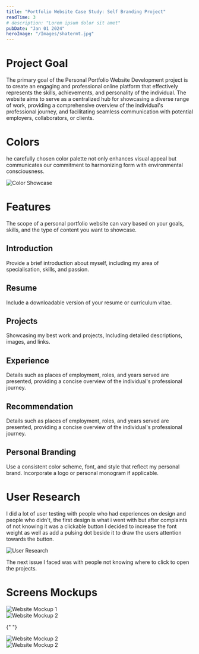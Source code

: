 ```yaml
---
title: "Portfolio Website Case Study: Self Branding Project"
readTime: 3
# description: "Lorem ipsum dolor sit amet"
pubDate: "Jan 01 2024"
heroImage: "/Images/shatermt.jpg"
---
```


# Project Goal

The primary goal of the Personal Portfolio Website Development project is to create an engaging and professional online platform that effectively represents the skills, achievements, and personality of the individual. The website aims to serve as a centralized hub for showcasing a diverse range of work, providing a comprehensive overview of the individual's professional journey, and facilitating seamless communication with potential employers, collaborators, or clients.

# Colors

he carefully chosen color palette not only enhances visual appeal but communicates our commitment to harmonizing form with environmental consciousness.

![Color Showcase](/Images/color-showcase.png)

# Features

The scope of a personal portfolio website can vary based on your goals, skills, and the type of content you want to showcase.

## Introduction

Provide a brief introduction about myself, including my area of specialisation, skills, and passion.

## Resume

Include a downloadable version of your resume or curriculum vitae.

## Projects

Showcasing my best work and projects, Including detailed descriptions, images, and links.

## Experience

Details such as places of employment, roles, and years served are presented, providing a concise overview of the individual's professional journey.

## Recommendation

Details such as places of employment, roles, and years served are presented, providing a concise overview of the individual's professional journey.

## Personal Branding

Use a consistent color scheme, font, and style that reflect my personal brand. Incorporate a logo or personal monogram if applicable.


<PersonalBranding />

# User Research

I did a lot of user testing with people who had experiences on design and people who didn't, the first design is what i went with but after complaints of not knowing it was a clickable button I decided to increase the font weight as well as add a pulsing dot beside it to draw the users attention towards the button.

![User Research](/Images/user-research.png)

The next issue I faced was with people not knowing where to click to open the projects.


<UserResearch />

# Screens Mockups

<div class="grid grid-cols-2">
  <div>
    <img src="/sm/1.png" alt="Website Mockup 1" />
  </div>
  <div>
    <img src="/sm/2.png" alt="Website Mockup 2" />
  </div>
</div>

{" "}

<div>
  <img src="/sm/3.png" alt="Website Mockup 2" />
</div>

<div class="relative">
  <img
    class="override relative top--10"
    src="/sm/4.png"
    alt="Website Mockup 2"
  />
</div>
